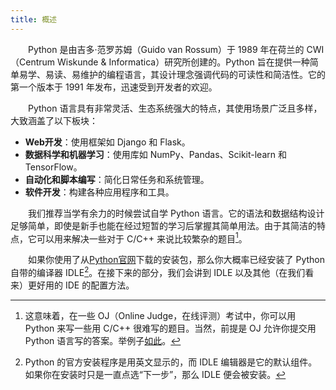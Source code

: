```yaml
---
title: 概述
---
```


&emsp;&emsp;Python 是由吉多·范罗苏姆（Guido van Rossum）于 1989 年在荷兰的 CWI（Centrum Wiskunde & Informatica）研究所创建的。Python 旨在提供一种简单易学、易读、易维护的编程语言，其设计理念强调代码的可读性和简洁性。它的第一个版本于 1991 年发布，迅速受到开发者的欢迎。

&emsp;&emsp;Python 语言具有非常灵活、生态系统强大的特点，其使用场景广泛且多样，大致涵盖了以下板块：
- **Web开发**：使用框架如 Django 和 Flask。
- **数据科学和机器学习**：使用库如 NumPy、Pandas、Scikit-learn 和 TensorFlow。
- **自动化和脚本编写**：简化日常任务和系统管理。
- **软件开发**：构建各种应用程序和工具。

&emsp;&emsp;我们推荐当学有余力的时候尝试自学 Python 语言。它的语法和数据结构设计足够简单，即使是新手也能在经过短暂的学习后掌握其简单用法。由于其简洁的特点，它可以用来解决一些对于 C/C++ 来说比较繁杂的题目[^1]。

&emsp;&emsp;如果你使用了从[Python官网](https://python.org)下载的安装包，那么你大概率已经安装了 Python 自带的编译器 IDLE[^2]。在接下来的部分，我们会讲到 IDLE 以及其他（在我们看来）更好用的 IDE 的配置方法。

[^1]: 这意味着，在一些 OJ（Online Judge，在线评测）考试中，你可以用 Python 来写一些用 C/C++ 很难写的题目。当然，前提是 OJ 允许你提交用 Python 语言写的答案。举例子[如此](cheat.md)。
[^2]: Python 的官方安装程序是用英文显示的，而 IDLE 编辑器是它的默认组件。如果你在安装时只是一直点选“下一步”，那么 IDLE 便会被安装。
